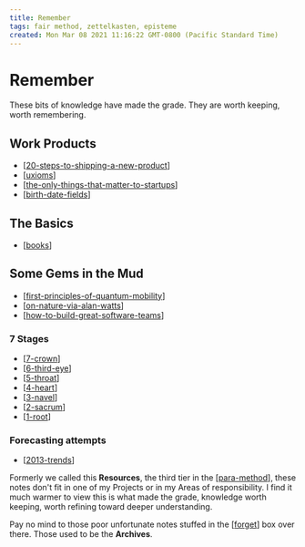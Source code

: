 ```yaml
---
title: Remember
tags: fair method, zettelkasten, episteme
created: Mon Mar 08 2021 11:16:22 GMT-0800 (Pacific Standard Time)
---
```


# Remember

These bits of knowledge have made the grade. They are worth keeping, worth remembering.

## Work Products

- [[20-steps-to-shipping-a-new-product]]
- [[uxioms]]
- [[the-only-things-that-matter-to-startups]]
- [[birth-date-fields]]

## The Basics

- [[books]]

## Some Gems in the Mud

- [[first-principles-of-quantum-mobility]]
- [[on-nature-via-alan-watts]]
- [[how-to-build-great-software-teams]]

### 7 Stages

- [[7-crown]]
- [[6-third-eye]]
- [[5-throat]]
- [[4-heart]]
- [[3-navel]]
- [[2-sacrum]]
- [[1-root]]

### Forecasting attempts

- [[2013-trends]]

Formerly we called this **Resources**, the third tier in the [[para-method]], these notes don't fit in one of my Projects or in my Areas of responsibility. I find it much warmer to view this is what made the grade, knowledge worth keeping, worth refining toward deeper understanding.

Pay no mind to those poor unfortunate notes stuffed in the [[forget]] box over there. Those used to be the **Archives**.

[//begin]: # 'Autogenerated link references for markdown compatibility'
[on-nature-via-alan-watts]: remember/on-nature-via-alan-watts 'On Nature, via Alan Watts'
[how-to-build-great-software-teams]: remember/ux/how-to-build-great-software-teams "We're trying to build great software (teams)"
[forget]: forget 'Forget'
[20-steps-to-shipping-a-new-product]: remember/20-steps-to-shipping-a-new-product '20 Steps To Shipping A New Product'
[uxioms]: remember/uxioms 'Uxioms'
[the-only-things-that-matter-to-startups]: remember/the-only-things-that-matter-to-startups 'The only things that matter to a startup'
[birth-date-fields]: remember/birth-date-fields 'Happy birthday - Date of birth input field best practices'
[books]: remember/books 'Books'
[first-principles-of-quantum-mobility]: remember/first-principles-of-quantum-mobility 'First Principles of Quantum Mobility'
[7-crown]: remember/7-crown 'Crown'
[6-third-eye]: remember/6-third-eye 'Third Eye'
[5-throat]: remember/5-throat 'Throat'
[4-heart]: remember/4-heart 'Heart'
[3-navel]: remember/3-navel 'Navel'
[2-sacrum]: remember/2-sacrum 'Sacrum'
[1-root]: remember/1-root 'Root'
[2013-trends]: remember/2013-trends 'Trends to Watch in 2013'
[para-method]: intend/para-method 'PARA method'
[//end]: # 'Autogenerated link references'
